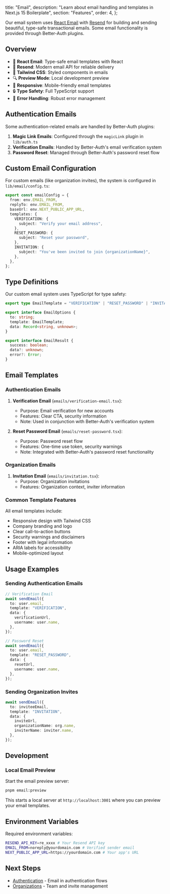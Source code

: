   title: "Email",
  description:
    "Learn about email handling and templates in Next.js 15 Boilerplate",
  section: "Features",
  order: 4,
};

Our email system uses [React Email](https://react.email) with [Resend](https://resend.com) for building and sending beautiful, type-safe transactional emails. Some email functionality is provided through Better-Auth plugins.

## Overview

- 📧 **React Email**: Type-safe email templates with React
- 🚀 **Resend**: Modern email API for reliable delivery
- 🎨 **Tailwind CSS**: Styled components in emails
- 🔍 **Preview Mode**: Local development preview
- 📱 **Responsive**: Mobile-friendly email templates
- 🔒 **Type Safety**: Full TypeScript support
- 🎯 **Error Handling**: Robust error management

## Authentication Emails

Some authentication-related emails are handled by Better-Auth plugins:

1. **Magic Link Emails**: Configured through the `magicLink` plugin in `lib/auth.ts`
2. **Verification Emails**: Handled by Better-Auth's email verification system
3. **Password Reset**: Managed through Better-Auth's password reset flow

## Custom Email Configuration

For custom emails (like organization invites), the system is configured in `lib/email/config.ts`:

```ts
export const emailConfig = {
  from: env.EMAIL_FROM,
  replyTo: env.EMAIL_FROM,
  baseUrl: env.NEXT_PUBLIC_APP_URL,
  templates: {
    VERIFICATION: {
      subject: "Verify your email address",
    },
    RESET_PASSWORD: {
      subject: "Reset your password",
    },
    INVITATION: {
      subject: "You've been invited to join {organizationName}",
    },
  },
};
```

## Type Definitions

Our custom email system uses TypeScript for type safety:

```ts
export type EmailTemplate = "VERIFICATION" | "RESET_PASSWORD" | "INVITATION";

export interface EmailOptions {
  to: string;
  template: EmailTemplate;
  data: Record<string, unknown>;
}

export interface EmailResult {
  success: boolean;
  data?: unknown;
  error?: Error;
}
```

## Email Templates

### Authentication Emails

1. **Verification Email** (`emails/verification-email.tsx`):

   - Purpose: Email verification for new accounts
   - Features: Clear CTA, security information
   - Note: Used in conjunction with Better-Auth's verification system

2. **Reset Password Email** (`emails/reset-password.tsx`):
   - Purpose: Password reset flow
   - Features: One-time use token, security warnings
   - Note: Integrated with Better-Auth's password reset functionality

### Organization Emails

1. **Invitation Email** (`emails/invitation.tsx`):
   - Purpose: Organization invitations
   - Features: Organization context, inviter information

### Common Template Features

All email templates include:

- Responsive design with Tailwind CSS
- Company branding and logo
- Clear call-to-action buttons
- Security warnings and disclaimers
- Footer with legal information
- ARIA labels for accessibility
- Mobile-optimized layout

## Usage Examples

### Sending Authentication Emails

```ts
// Verification Email
await sendEmail({
  to: user.email,
  template: "VERIFICATION",
  data: {
    verificationUrl,
    username: user.name,
  },
});

// Password Reset
await sendEmail({
  to: user.email,
  template: "RESET_PASSWORD",
  data: {
    resetUrl,
    username: user.name,
  },
});
```

### Sending Organization Invites

```ts
await sendEmail({
  to: inviteeEmail,
  template: "INVITATION",
  data: {
    inviteUrl,
    organizationName: org.name,
    inviterName: inviter.name,
  },
});
```

## Development

### Local Email Preview

Start the email preview server:

```bash
pnpm email:preview
```

This starts a local server at `http://localhost:3001` where you can preview your email templates.

## Environment Variables

Required environment variables:

```bash
RESEND_API_KEY=re_xxxx # Your Resend API key
EMAIL_FROM=noreply@yourdomain.com # Verified sender email
NEXT_PUBLIC_APP_URL=https://yourdomain.com # Your app's URL
```

## Next Steps

- [Authentication](/docs/features/authentication) - Email in authentication flows
- [Organizations](/docs/features/organizations) - Team and invite management
